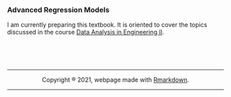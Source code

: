 <br>

### Advanced Regression Models
I am currently preparing this textbook. It is oriented to cover the topics 
discussed in the course [Data Analysis in Engineering II](https://jivelez.github.io/teaching.html).


<center>
<br><br><br>
<hr>
Copyright ® 2021, webpage made with [Rmarkdown](https://rmarkdown.rstudio.com/).
<hr>
</center>
